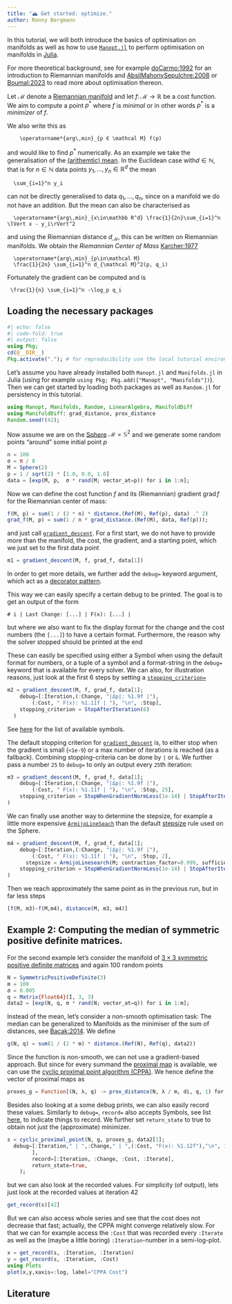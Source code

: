 ```yaml
---
title: "🏔️ Get started: optimize."
author: Ronny Bergmann
---
```


In this tutorial, we will both introduce the basics of optimisation on manifolds as well as
how to use [`Manopt.jl`](https://manoptjl.org) to perform optimisation on manifolds in [Julia](https://julialang.org).

For more theoretical background, see for example [doCarmo:1992](@cite) for an introduction to Riemannian manifolds
and [AbsilMahonySepulchre:2008](@cite) or [Boumal:2023](@cite) to read more about optimisation thereon.

Let $\mathcal M$ denote a [Riemannian manifold](https://juliamanifolds.github.io/ManifoldsBase.jl/stable/#ManifoldsBase.Manifold)
and let $f\colon \mathcal M → ℝ$ be a cost function.
We aim to compute a point $p^*$ where $f$ is _minimal_ or in other words $p^*$ is a _minimizer_ of $f$.

We also write this as

```math
    \operatorname*{arg\,min}_{p ∈ \mathcal M} f(p)
```

and would like to find $p^*$ numerically.
As an example we take the generalisation of the [(arithemtic) mean](https://en.wikipedia.org/wiki/Arithmetic_mean).
In the Euclidean case with$d\in\mathbb N$, that is for $n\in \mathbb N$ data points $y_1,\ldots,y_n \in \mathbb R^d$ the mean

```math
  \sum_{i=1}^n y_i
```


can not be directly generalised to data $q_1,\ldots,q_n$, since on a manifold we do not have an addition.
But the mean can also be characterised as

```math
  \operatorname*{arg\,min}_{x\in\mathbb R^d} \frac{1}{2n}\sum_{i=1}^n \lVert x - y_i\rVert^2
```

and using the Riemannian distance $d_\mathcal M$, this can be written on Riemannian manifolds. We obtain the _Riemannian Center of Mass_ [Karcher:1977](@cite)

```math
  \operatorname*{arg\,min}_{p\in\mathcal M}
  \frac{1}{2n} \sum_{i=1}^n d_{\mathcal M}^2(p, q_i)
```

Fortunately the gradient can be computed and is

```math
 \frac{1}{n} \sum_{i=1}^n -\log_p q_i
```

## Loading the necessary packages

```julia
#| echo: false
#| code-fold: true
#| output: false
using Pkg;
cd(@__DIR__)
Pkg.activate("."); # for reproducibility use the local tutorial environment.
```

Let's assume you have already installed both `Manopt.jl` and `Manifolds.jl` in Julia (using for example `using Pkg; Pkg.add(["Manopt", "Manifolds"])`).
Then we can get started by loading both packages as well as `Random.jl` for persistency in this tutorial.

```julia
using Manopt, Manifolds, Random, LinearAlgebra, ManifoldDiff
using ManifoldDiff: grad_distance, prox_distance
Random.seed!(42);
```

Now assume we are on the [Sphere](https://juliamanifolds.github.io/Manifolds.jl/latest/manifolds/sphere.html)
$\mathcal M = \mathbb S^2$ and we generate some random points “around” some initial point $p$

```julia
n = 100
σ = π / 8
M = Sphere(2)
p = 1 / sqrt(2) * [1.0, 0.0, 1.0]
data = [exp(M, p,  σ * rand(M; vector_at=p)) for i in 1:n];
```

Now we can define the cost function $f$ and its (Riemannian) gradient $\operatorname{grad} f$
for the Riemannian center of mass:

```julia
f(M, p) = sum(1 / (2 * n) * distance.(Ref(M), Ref(p), data) .^ 2)
grad_f(M, p) = sum(1 / n * grad_distance.(Ref(M), data, Ref(p)));
```

and just call [`gradient_descent`](https://manoptjl.org/stable/solvers/gradient_descent/).
For a first start, we do not have to provide more than the manifold, the cost, the gradient,
and a starting point, which we just set to the first data point

```julia
m1 = gradient_descent(M, f, grad_f, data[1])
```

In order to get more details, we further add the `debug=` keyword argument, which
act as a [decorator pattern](https://en.wikipedia.org/wiki/Decorator_pattern).

This way we can easily specify a certain debug to be printed.
The goal is to get an output of the form

```shell
# i | Last Change: [...] | F(x): [...] |
```

but where we also want to fix the display format for the change and the cost
numbers (the `[...]`) to have a certain format. Furthermore, the reason why the solver stopped should be printed at the end

These can easily be specified using either a Symbol when using the default format for numbers, or a tuple of a symbol and a format-string in the `debug=` keyword that is available for every solver.
We can also, for illustration reasons, just look at the first 6 steps by setting a [`stopping_criterion=`](https://manoptjl.org/stable/plans/stopping_criteria/)

```julia
m2 = gradient_descent(M, f, grad_f, data[1];
    debug=[:Iteration,(:Change, "|Δp|: %1.9f |"),
        (:Cost, " F(x): %1.11f | "), "\n", :Stop],
    stopping_criterion = StopAfterIteration(6)
  )
```

See [here](https://manoptjl.org/stable/plans/debug/#Manopt.DebugActionFactory-Tuple{Symbol}) for the list of available symbols.

```{=commonmark}
!!! info \"Technical Detail\"
    The `debug=` keyword is actually a list of [`DebugActions`](https://manoptjl.org/stable/plans/debug/#Manopt.DebugAction) added to every iteration, allowing you to write your own ones even. Additionally, `:Stop` is an action added to the end of the solver to display the reason why the solver stopped.
```

The default stopping criterion for [`gradient_descent`](https://manoptjl.org/stable/solvers/gradient_descent/) is, to either stop when the gradient is small (`<1e-9`) or a max number of iterations is reached (as a fallback).
Combining stopping-criteria can be done by `|` or `&`.
We further pass a number `25` to `debug=` to only an output every `25`th iteration:

```julia
m3 = gradient_descent(M, f, grad_f, data[1];
    debug=[:Iteration,(:Change, "|Δp|: %1.9f |"),
        (:Cost, " F(x): %1.11f | "), "\n", :Stop, 25],
    stopping_criterion = StopWhenGradientNormLess(1e-14) | StopAfterIteration(400),
)
```

We can finally use another way to determine the stepsize, for example
a little more expensive [`ArmijoLineSeach`](https://manoptjl.org/stable/plans/stepsize/#Manopt.ArmijoLinesearch) than the default [stepsize](https://manoptjl.org/stable/plans/stepsize/) rule used on the Sphere.

```julia
m4 = gradient_descent(M, f, grad_f, data[1];
    debug=[:Iteration,(:Change, "|Δp|: %1.9f |"),
        (:Cost, " F(x): %1.11f | "), "\n", :Stop, 2],
      stepsize = ArmijoLinesearch(M; contraction_factor=0.999, sufficient_decrease=0.5),
    stopping_criterion = StopWhenGradientNormLess(1e-14) | StopAfterIteration(400),
)
```

Then we reach approximately the same point as in the previous run, but in far less steps

```julia
[f(M, m3)-f(M,m4), distance(M, m3, m4)]
```

## Example 2: Computing the median of symmetric positive definite matrices.

For the second example let's consider the manifold of [$3 × 3$ symmetric positive definite matrices](https://juliamanifolds.github.io/Manifolds.jl/stable/manifolds/symmetricpositivedefinite.html) and again 100 random points
```julia
N = SymmetricPositiveDefinite(3)
m = 100
σ = 0.005
q = Matrix{Float64}(I, 3, 3)
data2 = [exp(N, q, σ * rand(N; vector_at=q)) for i in 1:m];
```

Instead of the mean, let's consider a non-smooth optimisation task:
The median can be generalized to Manifolds as the minimiser of the sum of distances, see [Bacak:2014](@cite). We define

```julia
g(N, q) = sum(1 / (2 * m) * distance.(Ref(N), Ref(q), data2))
```

Since the function is non-smooth, we can not use a gradient-based approach.
But since for every summand the [proximal map](https://manoptjl.org/stable/functions/proximal_maps/#Manopt.prox_distance) is available, we can use the
[cyclic proximal point algorithm (CPPA)](https://manoptjl.org/stable/solvers/cyclic_proximal_point/). We hence define the vector of proximal maps as

```julia
proxes_g = Function[(N, λ, q) -> prox_distance(N, λ / m, di, q, 1) for di in data2];
```

Besides also looking at a some debug prints, we can also easily record these values. Similarly to `debug=`, `record=` also accepts Symbols, see list [here](https://manoptjl.org/stable/plans/record/#Manopt.RecordFactory-Tuple{AbstractManoptSolverState,%20Vector}), to indicate things to record. We further set `return_state` to true to obtain not just the (approximate) minimizer.

```julia
s = cyclic_proximal_point(N, g, proxes_g, data2[1];
  debug=[:Iteration," | ",:Change," | ",(:Cost, "F(x): %1.12f"),"\n", 1000, :Stop,
        ],
        record=[:Iteration, :Change, :Cost, :Iterate],
        return_state=true,
    );
```

```{=commonmark}
!!! note \"Technical Detail\"
    The recording is realised by [`RecordActions`](https://manoptjl.org/stable/plans/record/#Manopt.RecordAction) that are (also) executed at every iteration. These can also be individually implemented and added to the `record=` array instead of symbols.
```{=commonmark}

First, the computed median can be accessed as
```julia
median = get_solver_result(s)
```

but we can also look at the recorded values. For simplicity (of output), lets just look
at the recorded values at iteration 42

```julia
get_record(s)[42]
```

But we can also access whole series and see that the cost does not decrease that fast; actually, the CPPA might converge relatively slow. For that we can for
example access the `:Cost` that was recorded every `:Iterate` as well as the (maybe a little boring) `:Iteration`-number in a semi-log-plot.

```julia
x = get_record(s, :Iteration, :Iteration)
y = get_record(s, :Iteration, :Cost)
using Plots
plot(x,y,xaxis=:log, label="CPPA Cost")
```

## Literature

````{=commonmark}
```@bibliography
Pages = ["Optimize.md"]
Canonical=false
```
````